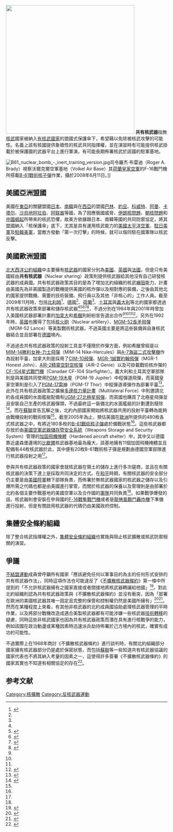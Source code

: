 [[File:nwfz.svg|thumb|400px|
{{legend0|#0000FF|[[无核武地带|无核武国家]]}}
{{legend0|#FF0000|[[拥有核武器的国家列表|核武装国家]]}}
{{legend0|#FF8800|共有核武器}}<br>
{{legend0|#dddd00|不属于以上分类，但加入《[[不扩散核武器条约|不扩散核武器条约]]》}}
]]
'''共有核武器'''指無[[核武|核武]]國家被納入[[核大國|有核武國家]]的盟國式保護傘下，希望藉以免除被核武攻擊的可能性。名義上該有核國提供象徵性的核武共同指揮權，並在演習時有可能提供核武掛載於被保護國的武器平台上進行軍演，有可能長期佈署核武於該國的駐軍基地。

[[File:B61_nuclear_bomb_-_inert_training_version.jpg|thumb]]司令羅杰·布雷迪（Roger A. Brady）視察沃爾克爾空軍基地（Volkel Air Base）其[[荷蘭皇家空軍|荷蘭皇家空軍]]的F-16戰鬥機所搭載[[B-61戰術核子彈|B-61戰術核子彈]]作業，攝於2008年6月11日。]]

==美國亞洲盟國==
美國在[[東亞|東亞]]的關鍵盟國[[日本|日本]]、[[南韓|南韓]]與在[[西亞|西亞]]的盟國[[巴林|巴林]]、[[約旦|約旦]]、[[科威特|科威特]]、[[阿曼|阿曼]]、[[卡塔尔|卡塔尔]]、[[沙烏地阿拉伯|沙烏地阿拉伯]]、[[阿联酋|阿联酋]]等國，為了因應俄國威脅、[[伊朗核問題|伊朗核問題]]、[[朝核問題|朝核問題]]和[[中國崛起|中國崛起]]所帶來的核武恐懼，故美方依據跟日本、南韓等國的共同防禦協定，將其盟國納入「核保護傘」底下，尤其是具有運用核武能力的[[美國太平洋空軍|美國太平洋空軍]]、[[駐日美軍|駐日美軍]]及[[駐韓美軍|駐韓美軍]]，當敵方發動「第一次打擊」的時候，就可以偕同駐在國軍隊以核武反擊。

==美國歐洲盟國==
[[北大西洋公約組織|北大西洋公約組織]]中主要擁有[[核武器|核武器]]的國家分別為[[美國|美國]]、[[英國|英國]]與[[法國|法國]]，但是只有美國經由'''共有核武器'''（Nuclear sharing）政策則提供核武器給其他沒有自己研發核武器的成員國。共有核武器政策其目的是為了增加北約組織的核武[[嚇阻|嚇阻]]能力，計畫由美國先為非美國製造的戰機提供美國的核炸彈以及相對應的裝備，之後由其他北約國家提供戰機、需要的技術裝備、飛行員以及其他「非核心的」工作人員。截至2009年11月時，包括[[比利時與大規模殺傷性武器|比利時]]<ref name="Philip D. Murphy">{{Cite web |url=http://cablegate.wikileaks.org/cable/2009/11/09BERLIN1433.html |title=NATIONAL SECURITY ADVISOR HEUSGEN ON AFGHANISTAN, MIDDLE EAST, IRAN, DETAINEES, RUSSIA, NUKES AND BALKANS |author=[[菲利普·墨菲|菲利普·墨菲]]（Philip D. Murphy） |date=2009年11月12日 |publisher=[[維基解密|維基解密]] |language=en |accessdate=2012年10月30日 |quote=For example, a withdrawal of nuclear weapons from Germany and perhaps from Belgium and the Netherlands could make it very difficult politically for Turkey to maintain its own stockpile, even though it was still convinced of the need to do so. |deadurl=yes |archiveurl=https://www.webcitation.org/5udZJ4Ro6?url=http://cablegate.wikileaks.org/cable/2009/11/09BERLIN1433.html |archivedate=2010年11月30日 }}</ref>、[[德國與大規模殺傷性武器|德國]]<ref name = "Philip D. Murphy"/>、[[荷蘭與大規模殺傷性武器|荷蘭]]<ref name = "Philip D. Murphy"/>、[[土耳其與大規模殺傷性武器|土耳其]]與[[義大利與大規模殺傷性武器|義大利]]等北約國家都透過共有核武器政策來部署和儲存核武器<ref name = "Philip D. Murphy"/><ref>{{Cite web |url= http://www.bits.de/public/researchnote/rn97-3.htm |title= NATO Nuclear Sharing and the NPT - Questions to be Answered |author= [[馬丁·布徹爾|馬丁·布徹爾]]（Martin Butcher）、[[尼可拉·巴特勒|尼可拉·巴特勒]]（Nicola Butler）、[[奧利佛·邁耶|奧利佛·邁耶]]（Oliver Meier）、[[奧特弗里德·納紹爾|奧特弗里德·納紹爾]]（Otfried Nassauer）、[[丹·普萊西|丹·普萊西]]（Dan Plesch）和[[楊甦棣|楊甦棣]] |date= 1997年6月3日 |publisher= Berlin Information-center for Transatlantic Security |language= en |accessdate= 2012年10月30日 |quote=  |archive-date= 2009年5月19日 |archive-url= https://web.archive.org/web/20090519054302/http://www.bits.de/public/researchnote/rn97-3.htm |dead-url= no }}</ref><ref name = "皇家三軍聯合國防研究所">{{Cite web |url= http://www.rusi.org/publications/occasionalpapers/ref:O4B991ABDC4148/ |title= NATO's Tactical Nuclear Dilemma |author= Malcolm Chalmers和Simon Lunn |date= 2010年3月 |publisher= [[皇家三軍聯合國防研究所|皇家三軍聯合國防研究所]]（Royal United Services Institute） |language= en |accessdate= 2012年10月30日 |quote=  |archive-date= 2019年4月7日 |archive-url= https://web.archive.org/web/20190407101159/https://rusi.org/publications/occasionalpapers/ref:O4B991ABDC4148 |dead-url= yes }}</ref><ref>{{Cite web |url= http://www.spiegel.de/international/germany/yankee-bombs-go-home-foreign-minister-wants-us-nukes-out-of-germany-a-618550.html |title= Yankee Bombs Go Home Foreign Minister Wants US Nukes out of Germany |author=  |date= 2009年4月9日 |publisher= 《[[明鏡|明鏡]]》 |language= en |accessdate= 2012年10月30日 |quote=  |archive-date= 2020年11月6日 |archive-url= https://web.archive.org/web/20201106160206/https://www.spiegel.de/international/germany/yankee-bombs-go-home-foreign-minister-wants-us-nukes-out-of-germany-a-618550.html |dead-url= no }}</ref><ref name="美國自然資源保護協會">{{Cite web |url=http://www.nrdc.org/nuclear/euro/euro_pt1.pdf |title=LARGE U.S. NUCLEAR FORCE REMAINS IN EUROPE |author=[[漢斯·克裏斯滕森|漢斯·克裏斯滕森]]（Hans M. Kristensen） |date=2005年 |publisher=[[美國自然資源保護協會|美國自然資源保護協會]]（Natural Resources Defense Council） |language=en |accessdate=2012年10月30日 |quote= |deadurl=yes |archiveurl=https://web.archive.org/web/20110101060355/http://www.nrdc.org/nuclear/euro/euro_pt1.pdf |archivedate=2011年1月1日 }}</ref>，不過分別在1984年與2001年時曾加入美國核武器部署計畫的[[加拿大與大規模殺傷性武器|加拿大]]和[[希臘與大規模殺傷性武器|希臘]]則紛紛宣告退出合作<ref name = "美國自然資源保護協會"/><ref name = "皇家三軍聯合國防研究所"/><ref name = "美國自然資源保護協會"/><ref>{{Cite book | author = John Clearwater | title = Canadian Nuclear Weapons: The Untold Story of Canada's Cold War Arsenal | location = 加拿大多倫多 | publisher = [[Dundurn_Group|Dundurn Group]] | date = 1998年2月1日 | pages =  | ISBN = 978-1550022995 | accessdate = 2012年10月30日 | url = http://books.google.com.tw/books?id=hLs55Q9746IC&printsec=frontcover&hl=zh-TW | language = en | quote =  | archive-date = 2020年8月15日 | archive-url = https://web.archive.org/web/20200815185031/https://books.google.com.tw/books?id=hLs55Q9746IC&printsec=frontcover&hl=zh-TW | dead-url = no }}</ref>。另外在1992年時，[[英國與核武器|英國]]也獲得了包括[[核火砲|核火砲]]（Nuclear artillery）、[[MGM-52長矛飛彈|MGM-52長矛飛彈]]（MGM-52 Lance）等美製戰術核武器，不過英國主要是將這些裝備與自身核武器結合並且部署在[[德國|德國]]境內。

不過過去共有核武器政策的投射工具並不僅限於炸彈方面，例如希臘曾經是以[[MIM-14飛彈|MIM-14勝利女神-力士飛彈]]（MIM-14 Nike-Hercules）與[[A-7海盜二式攻擊機|A-7海盜二式攻擊機]]作為投射平臺，加拿大則是採用了[[CIM-10飛彈|CIM-10飛彈]]、[[MGR-1誠實約翰飛彈|MGR-1誠實約翰飛彈]]（MGR-1 Honest John）、[[AIR-2精靈空對空核彈|AIR-2精靈空對空核彈]]（AIR-2 Genie）以及可掛載戰術核炸彈的[[CF-104星式戰鬥機|CF-104星式戰鬥機]]（Canadair CF-104 Starfighter）。義大利和土耳其空軍部隊則是與美國共同使用[[PGM-19木星|PGM-19木星]]（PGM-19 Jupiter）中程彈道飛彈，而英國皇家空軍則是引入了[[PGM-17雷神|PGM-17雷神]]（PGM-17 Thor）中程彈道導彈作為部署平臺<ref>{{Cite web |url=http://raf-lincolnshire.info/missiles/thor.htm |title=Missiles :: THOR IRBM |author= |date=2005年3月27日 |publisher=RAF-Lincolnshire.info |language=en |accessdate=2012年10月30日 |quote= |deadurl=yes |archiveurl=https://web.archive.org/web/20070928011002/http://raf-lincolnshire.info/missiles/thor.htm |archivedate=2007年9月28日 }}</ref>。此外在共有核武器政策之擴展[[多邊核力量計畫|多邊核力量計畫]]（Multilateral Force）中則邀請北約各成員國的水面艦艇配備有[[UGM-27北極星飛彈|UGM-27北極星飛彈]]，而英國也購買了北極星飛彈並且安裝自己生產的核武器彈頭，不過最終這一裝備北約水面艦艇的計劃遭到廢除<ref>{{Cite web |url= http://www.stormingmedia.us/15/1575/A157573.html |title= The Multilateral Force: America's Nuclear Solution for NATO (1960-1965) |author= James B. Solomon |date= 1999年5月4日 |publisher= Storming Media |language= en |accessdate= 2012年10月30日 |quote=  |deadurl= yes |archiveurl= https://web.archive.org/web/20120506162710/http://www.stormingmedia.us/15/1575/A157573.html |archivedate= 2012年5月6日 }}</ref>。而在[[蘇聯|蘇聯]]宣告瓦解之後，北約內部國家開始將核武器共用的投射平臺轉為能夠由戰機投射的戰術核彈<ref name = "皇家三軍聯合國防研究所"/>。截至2005年為止，預估美國在[[歐洲|歐洲]]所提供的480枚各式核武器之中，有將近180多枚的[[B-61戰術核子彈|B-61戰術核子彈]]處於備戰狀態<ref name = "美國自然資源保護協會"/>。這些核武器都存放於由[[美國空軍|美國空軍]][[武器儲存暨安全系統|武器儲存暨安全系統]]（Weapons Storage and Security System）管理的[[加固飛機掩體|加固飛機掩體]]（Hardened aircraft shelter）中，其中又以德國靠近盧森堡邊境的[[比歇爾|比歇爾]]核武器基地最為龐大，該基地擁有11個加固飛機掩體並且配備有44枚核武器於此，其中便有20枚B-61戰術核子彈是規劃由德國空軍部隊進行核武器投射之用<ref name = "皇家三軍聯合國防研究所"/>。

參與共有核武器政策的國家會就核武器在領土的儲存上進行多次磋商，並且在有關核武器的決策下達上是採取共同決定的方式。在[[和平|和平]]時期，有關核武器的安全部分仍主要是由[[美國陸軍|美國陸軍]]轄下部隊負責，而佈署於無核武器國家的核武器之儲存以及引爆所需之代碼也都是由美國進行掌管，而關於核武器的保養以及管理則是由部署於北約各個主要作戰基地的美國空軍以及合作國的[[軍隊|軍隊]]共同負責<ref name = "皇家三軍聯合國防研究所"/>。如果戰爭爆發的話，核武器則會安裝在參與國的[[F-16戰隼戰鬥機|F-16戰隼戰鬥機]]或者是[[龍捲風戰鬥轟炸機|龍捲風戰鬥轟炸機]]下準備進行投射，但是有關啟用核武器的代碼仍由美國政府控制。

==集體安全條約組織==
除了整合核武指揮權之外，[[集體安全條約組織|集體安全條約組織]]也實施與阻止核武擴散或核武防禦相關的演習。

==爭議==
[[不結盟運動|不結盟運動]]成員曾呼籲所有國家「應該避免任何以軍事目的為主的任何形式安排的共有核武器作法」，同時這項作法也可能違反了《[[不擴散核武器條約|不擴散核武器條約]]》第一條中所提到的「不允許核武器擁有之國家直接或者間接地將核武器轉讓給他國」<ref>{{Cite web |url= http://www.un.org/en/conf/npt/2005/statements/npt02malaysia.pdf |title= STATEMENT ON BEHALF OF THE GROUP OF NON-ALIGNED STATES PARTIES TO THE TREATY ON THE NON-PROLIFERATION OF NUCLEAR WEAPONS |author=  |date= 2005年5月2日 |publisher= [[不結盟運動|不結盟運動]] |language= en |accessdate= 2012年10月30日 |quote=  |archive-date= 2020年12月4日 |archive-url= https://web.archive.org/web/20201204120352/https://www.un.org/en/conf/npt/2005/statements/npt02malaysia.pdf |dead-url= no }}</ref>。對此北約組織則認為共有核武器政策與《不擴散核武器條約》並沒有衝突，因為「部署在歐洲的美國核武器其唯一固定且完整的保管和控制權仍然是美國所擁有」<ref>{{Cite web |url=http://www.opanal.org/Articles/cancun/can-Donnelly.htm |title=The Nuclear Weapons Non-Proliferation Articles I, II and VI of the Treaty on the Non-Proliferation of Nuclear Weapons |author=[[布萊恩·唐納利|布萊恩·唐納利]]（Brian Donnelly） |date= |publisher=[[拉丁美洲禁止核武器組織|拉丁美洲禁止核武器組織]]（OPANAL） |language=en |accessdate=2012年10月30日 |quote= |deadurl=yes |archiveurl=https://web.archive.org/web/20090105200406/http://www.opanal.org/Articles/cancun/can-Donnelly.htm |archivedate=2009年1月5日 }}</ref><ref>{{Cite book | author =  | title = NATO's Positions Regarding Nuclear Non-Proliferation, Arms Control and Disarmament and Related Issues | location = 比利時布魯塞爾 | publisher = [[北大西洋公約組織|北大西洋公約組織]] | date = 2005年6月 | pages =  | ISBN =  | accessdate = 2012年10月30日 | url =  | language = en | quote =  }}</ref>。然而在某種程度上來看，有其他非核武器的北約成員國協助處理核武器管理的平時作業，以及將部分戰機改造成適合美製核武器都有可能涉嫌一些核武器[[技術轉移|技術轉移]]的疑慮，同時這些非核武國家也因為共有核武器政策而潛在具有進行核戰爭的能力，例如該國在政治動盪或某種因素時迅速派兵劫持佈署於己方境內的核武，確實有成功的可能性。

不過實際上在1968年商討《不擴散核武器條約》進行談判時，有關北約組織部分國家擁有核武器部分仍是處於保密狀態，而包括[[蘇聯|蘇聯]]等一些知道共有核武器協議的國家代表也不將其納入考量的因素之一，這使得許多簽署《不擴散核武器條約》的國家其實也不知道有相關協定的存在<ref>{{Cite web |url= http://www.basicint.org/sites/default/files/gtz13.pdf |title= NATO nuclear burden sharing and NPT obligations |author= Laura Spagnuolo |date= 2009年4月23日 |publisher= [[英美安全資訊委員會|英美安全資訊委員會]]（British American Security Information Council） |language= en |accessdate= 2012年10月30日 |quote=  |archive-url= https://web.archive.org/web/20120317052018/http://www.basicint.org/sites/default/files/gtz13.pdf |archive-date= 2012年3月17日 |dead-url= yes }}</ref>。

==参考文献==
{{reflist}}

[[Category:核擴散|Category:核擴散]]
[[Category:反核武器運動|Category:反核武器運動]]